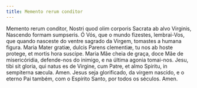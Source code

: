 ```yaml
---
title: Memento rerum conditor
---
```


<div class="side-by-side not-content">
  <span>
    Memento rerum conditor, Nostri quod olim corporis Sacrata ab alvo Virginis,
    Nascendo formam sumpseris.
  </span>
  <span>
    Ó Vós, que o mundo fizestes, lembrai-Vos, que quando nasceste do ventre
    sagrado da Virgem, tomastes a humana figura.
  </span>
  <span>
    Maria Mater gratiæ, dulcis Parens clementiæ, tu nos ab hoste protege, et
    mortis hora suscipe.
  </span>
  <span>
    Maria Mãe cheia de graça, doce Mãe de misericóridia, defende-nos do inimigo,
    e na última agonia tomai-nos.
  </span>
  <span>
    Jesu, tibi sit gloria, qui natus es de Virgine, cum Patre, et almo Spiritu,
    in sempiterna sæcula. Amen.
  </span>
  <span>
    Jesus seja glorificado, da virgem nascido, e o eterno Pai também, com o
    Espírito Santo, por todos os séculos. Amen.
  </span>
</div>

